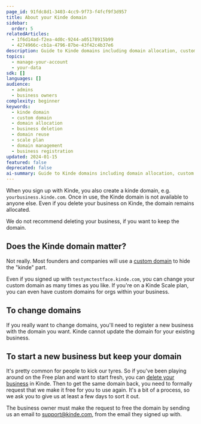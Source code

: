 ```yaml
---
page_id: 91fdc8d1-3403-4cc9-9f73-f4fcf9f3d957
title: About your Kinde domain
sidebar:
  order: 5
relatedArticles:
  - 1f6d14ad-f2ea-4d0c-9244-a05178915b99
  - 4274966c-cb1a-4796-87be-43f42c4b37e6
description: Guide to Kinde domains including domain allocation, custom domain usage, and domain management when deleting or recreating businesses.
topics:
  - manage-your-account
  - your-data
sdk: []
languages: []
audience:
  - admins
  - business owners
complexity: beginner
keywords:
  - kinde domain
  - custom domain
  - domain allocation
  - business deletion
  - domain reuse
  - scale plan
  - domain management
  - business registration
updated: 2024-01-15
featured: false
deprecated: false
ai-summary: Guide to Kinde domains including domain allocation, custom domain usage, and domain management when deleting or recreating businesses.
---
```


When you sign up with Kinde, you also create a kinde domain, e.g. `yourbusiness.kinde.com`. Once in use, the Kinde domain is not available to anyone else. Even if you delete your business on Kinde, the domain remains allocated. 

We do not recommend deleting your business, if you want to keep the domain.

## Does the Kinde domain matter?

Not really. Most founders and companies will use a [custom domain](/build/domains/pointing-your-domain/) to hide the "kinde" part. 

Even if you signed up with `testymctestface.kinde.com`, you can change your custom domain as many times as you like. If you're on a Kinde Scale plan, you can even have custom domains for orgs within your business.

## To change domains

If you really want to change domains, you'll need to register a new business with the domain you want. Kinde cannot update the domain for your existing business. 

## To start a new business but keep your domain

It's pretty common for people to kick our tyres. So if you've been playing around on the Free plan and want to start fresh, you can [delete your business](/manage-your-account/your-data/delete-business/) in Kinde. Then to get the same domain back, you need to formally request that we make it free for you to use again. It's a bit of a process, so we ask you to give us at least a few days to sort it out. 

The business owner must make the request to free the domain by sending us an email to support@kinde.com, from the email they signed up with.



